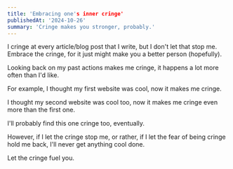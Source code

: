 ```yaml
---
title: 'Embracing one's inner cringe'
publishedAt: '2024-10-26'
summary: 'Cringe makes you stronger, probably.'
---
```


I cringe at every article/blog post that I write, but I don't let that stop me.
Embrace the cringe, for it just might make you a better person (hopefully).

Looking back on my past actions makes me cringe, it happens a lot more often than I'd like.

For example, I thought my first website was cool, now it makes me cringe.

I thought my second website was cool too, now it makes me cringe even more than the first one.

I'll probably find this one cringe too, eventually.

However, if I let the cringe stop me, or rather, if I let the fear of being cringe hold me back, I'll never get anything cool done.

Let the cringe fuel you.